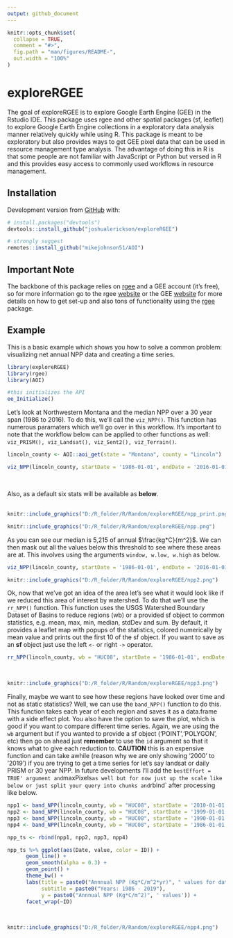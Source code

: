 ```yaml
---
output: github_document
---
```


<!-- README.md is generated from README.Rmd. Please edit that file -->

```r
knitr::opts_chunk$set(
  collapse = TRUE,
  comment = "#>",
  fig.path = "man/figures/README-",
  out.width = "100%"
)
```

# exploreRGEE

<!-- badges: start -->
<!-- badges: end -->

The goal of exploreRGEE is to explore Google Earth Engine (GEE) in the Rstudio IDE. This package uses rgee and other spatial packages (sf, leaflet) to explore Google Earth Engine collections in a exploratory data analysis manner relatively quickly while using R. This package is meant to be exploratory but also provides ways to get GEE pixel data that can be used in resource management type analysis. The advantage of doing this in 
R is that some people are not familiar with JavaScript or Python but versed in R and this provides easy access to commonly used workflows in resource management. 

## Installation

Development version from [GitHub](https://github.com/) with:

``` r
# install.packages("devtools")
devtools::install_github("joshualerickson/exploreRGEE")

# strongly suggest
remotes::install_github("mikejohnson51/AOI")
```

## Important Note

The backbone of this package relies on [rgee](https://github.com/r-spatial/rgee) and a GEE account (it's free), so for more information go to the rgee [website](https://github.com/r-spatial/rgee) or the GEE 
[website](https://developers.google.com/earth-engine/) for more details on how to get set-up and also tons of functionality using the [rgee](https://github.com/r-spatial/rgee) package. 

## Example

This is a basic example which shows you how to solve a common problem: visualizing net annual NPP data and creating a time series. 

```r
library(exploreRGEE)
library(rgee)
library(AOI)

#this initializes the API
ee_Initialize()

```

Let's look at Northwestern Montana and the median NPP over a 30 year span (1986 to 2016). To do this, we'll call the `viz_NPP()`. This function has numerous paramaters which we'll go over in this workflow. It's important to note that the workflow below can be applied to other functions as well: `viz_PRISM(), viz_Landsat(), viz_Sent2(), viz_Terrain()`. 

```r

lincoln_county <- AOI::aoi_get(state = "Montana", county = "Lincoln")

viz_NPP(lincoln_county, startDate = '1986-01-01', endDate = '2016-01-01')
```
<br>

Also, as a default six stats will be available as **below**.  
<br>
```r
knitr::include_graphics("D:/R_folder/R/Random/exploreRGEE/npp_print.png")
```
```r
knitr::include_graphics("D:/R_folder/R/Random/exploreRGEE/npp.png")
```


As you can see our median is 5,215 of annual $\frac{kg*C}{m^2}$. We can then mask out all the values below this threshold to see where these areas are at. This involves using the arguments `window, w.low, w.high` as below.

```r

viz_NPP(lincoln_county, startDate = '1986-01-01', endDate = '2016-01-01', window = TRUE, w.low = 5215, w.high = 8356)
```

```r

knitr::include_graphics("D:/R_folder/R/Random/exploreRGEE/npp2.png")
```

Ok, now that we've got an idea of the area let's see what it would look like if we reduced this area of interest by watershed. To do that we'll use the `rr_NPP()` function. This function uses the USGS Watershed Boundary Dataset of Basins to reduce regions (wb) or a provided sf object to common statistics, e.g. mean, max, min, median, stdDev and sum. By default, it provides a leaflet map with popups of the statistics, colored numerically by mean value and prints out the first 10 of the sf object. If you want to save as an **sf** object just use the left `<-` or right `->` operator.

```r
rr_NPP(lincoln_county, wb = "HUC08", startDate = '1986-01-01', endDate = '2016-01-01')
```

<br>
```r

knitr::include_graphics("D:/R_folder/R/Random/exploreRGEE/npp3.png")
```

Finally, maybe we want to see how these regions have looked over time and not as static statistics? Well, we can use the `band_NPP()` function to do this. This function takes each year of each region and saves it as a data.frame with a side effect plot. You also have the option to save the plot, which is good if you want to compare different time series. Again, we are using the `wb` argument but if you wanted to provide a sf object ('POINT','POLYGON', etc) then go on ahead just **remember** to use the `id` argument so that it knows what to give each reduction to. **CAUTION** this is an expensive function and can take awhile (reason why we are only showing '2000' to '2019') if you are trying to get a time series for let's say landsat or daily PRISM or 30 year NPP. In future developments I'll add the `bestEffort = TRUE' argument and `maxPixels` as well but for now just up the scale like below or just split your query into chunks and `rbind` after processing like below.

```r
npp1 <- band_NPP(lincoln_county, wb = "HUC08", startDate = '2010-01-01', endDate = '2019-01-01', scale = 800)
npp2 <- band_NPP(lincoln_county, wb = "HUC08", startDate = '1999-01-01', endDate = '2009-01-01', scale = 800)
npp3 <- band_NPP(lincoln_county, wb = "HUC08", startDate = '1990-01-01', endDate = '1998-01-01', scale = 800)
npp4 <- band_NPP(lincoln_county, wb = "HUC08", startDate = '1986-01-01', endDate = '1989-01-01', scale = 800)

npp_ts <- rbind(npp1, npp2, npp3, npp4)

npp_ts %>% ggplot(aes(Date, value, color = ID)) +
      geom_line() +
      geom_smooth(alpha = 0.3) +
      geom_point() +
      theme_bw() +
      labs(title = paste0("Annnual NPP (Kg*C/m^2*yr)", " values for date range: "),
           subtitle = paste0("Years: 1986 - 2019"),
           y = paste0("Annnual NPP (Kg*C/m^2)", ' values')) +
      facet_wrap(~ID)

```
<br>
```r

knitr::include_graphics("D:/R_folder/R/Random/exploreRGEE/npp4.png")
```




















